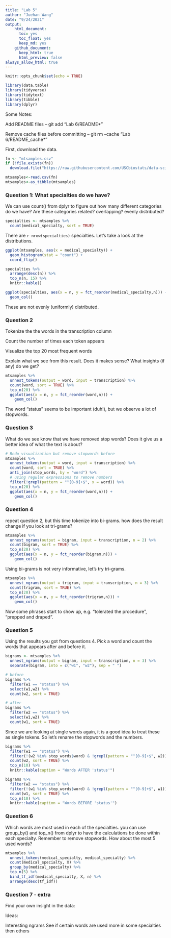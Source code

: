 ```yaml
---
title: "Lab 5"
author: "Juehan Wang"
date: "9/24/2021"
output:
    html_document:
      toc: yes 
      toc_float: yes 
      keep_md: yes
    github_document:
      keep_html: true
      html_preview: false
always_allow_html: true
---
```


```r
knitr::opts_chunk$set(echo = TRUE)
```

```r
library(data.table)
library(tidyverse)
library(tidytext)
library(tibble)
library(dplyr)
```

Some Notes:

  Add README files -- git add "Lab 6/README*"
  
  Remove cache files before committing -- git rm --cache "Lab 6/README_cache*"

First, download the data.

```r
fn <- "mtsamples.csv"
if (!file.exists(fn))
  download.file("https://raw.githubusercontent.com/USCbiostats/data-science-data/master/00_mtsamples/mtsamples.csv", destfile = fn)

mtsamples<-read.csv(fn)
mtsamples<-as_tibble(mtsamples)
```

### Question 1: What specialties do we have?

We can use count() from dplyr to figure out how many different categories do we have? Are these categories related? overlapping? evenly distributed?

```r
specialties <- mtsamples %>%
  count(medical_specialty, sort = TRUE)
```

There are `r nrow(specialties)` specialties. Let's take a look at the distributions.

```r
ggplot(mtsamples, aes(x = medical_specialty)) +
  geom_histogram(stat = "count") +
  coord_flip()

specialties %>%
  arrange(desc(n)) %>%
  top_n(n, 15) %>%
  knitr::kable()
```

```r
ggplot(specialties, aes(x = n, y = fct_reorder(medical_specialty,n))) +
  geom_col()
```

These are not evenly (uniformly) distributed.

### Question 2

Tokenize the the words in the transcription column

Count the number of times each token appears

Visualize the top 20 most frequent words

Explain what we see from this result. Does it makes sense? What insights (if any) do we get?

```r
mtsamples %>%
  unnest_tokens(output = word, input = transcription) %>%
  count(word, sort = TRUE) %>%
  top_n(20) %>%
  ggplot(aes(x = n, y = fct_reorder(word,n))) +
    geom_col()
```

The word "status" seems to be important (duh!), but we observe a lot of stopwords.

### Question 3

What do we see know that we have removed stop words? Does it give us a better idea of what the text is about?

```r
# Redo visualization but remove stopwords before
mtsamples %>%
  unnest_tokens(output = word, input = transcription) %>%
  count(word, sort = TRUE) %>%
  anti_join(stop_words, by = "word") %>%
  # using regular expressions to remove numbers
  filter(!grepl(pattern = "^[0-9]+$", x = word)) %>%
  top_n(20) %>%
  ggplot(aes(x = n, y = fct_reorder(word,n))) +
    geom_col()
```

### Question 4

repeat question 2, but this time tokenize into bi-grams. how does the result change if you look at tri-grams?

```r
mtsamples %>%
  unnest_ngrams(output = bigram, input = transcription, n = 2) %>%
  count(bigram, sort = TRUE) %>%
  top_n(20) %>%
  ggplot(aes(x = n, y = fct_reorder(bigram,n))) +
    geom_col()
```

Using bi-grams is not very informative, let's try tri-grams.

```r
mtsamples %>%
  unnest_ngrams(output = trigram, input = transcription, n = 3) %>%
  count(trigram, sort = TRUE) %>%
  top_n(20) %>%
  ggplot(aes(x = n, y = fct_reorder(trigram,n))) +
    geom_col()
```

Now some phrases start to show up, e.g. "tolerated the procedure", "prepped and draped".

### Question 5

Using the results you got from questions 4. Pick a word and count the words that appears after and before it.

```r
bigrams <- mtsamples %>%
  unnest_ngrams(output = bigram, input = transcription, n = 3) %>%
  separate(bigram, into = c("w1", "w2"), sep = " ")

# before
bigrams %>%
  filter(w1 == "status") %>%
  select(w1,w2) %>%
  count(w2, sort = TRUE)

# after
bigrams %>%
  filter(w2 == "status") %>%
  select(w1,w2) %>%
  count(w1, sort = TRUE)
```

Since we are looking at single words again, it is a good idea to treat these as single tokens. So let's rename the stopwords and the numbers.

```r
bigrams %>%
  filter(w1 == "status") %>%
  filter(!(w2 %in% stop_words$word) & !grepl(pattern = "^[0-9]+$", w2)) %>%
  count(w2, sort = TRUE) %>%
  top_n(10) %>%
  knitr::kable(caption = "Words AFTER 'status'")

bigrams %>%
  filter(w2 == "status") %>%
  filter(!(w1 %in% stop_words$word) & !grepl(pattern = "^[0-9]+$", w1)) %>%
  count(w1, sort = TRUE) %>%
  top_n(10) %>%
  knitr::kable(caption = "Words BEFORE 'status'")
```

### Question 6

Which words are most used in each of the specialties. you can use group_by() and top_n() from dplyr to have the calculations be done within each specialty. Remember to remove stopwords. How about the most 5 used words?

```r
mtsamples %>%
  unnest_tokens(medical_specialty, medical_specialty) %>%
  count(medical_specialty, X) %>%
  group_by(medical_specialty) %>%
  top_n(5) %>%
  bind_tf_idf(medical_specialty, X, n) %>%
  arrange(desc(tf_idf))
```





### Question 7 - extra

Find your own insight in the data:

Ideas:

Interesting ngrams
See if certain words are used more in some specialties then others

```r

```



